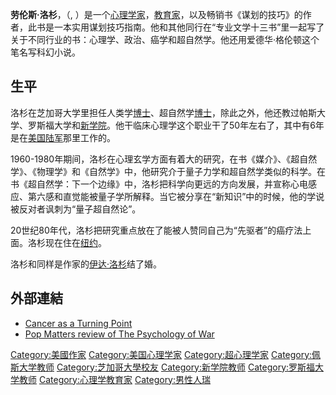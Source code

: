 {{Infobox person
| 姓名     =劳伦斯·洛杉
| 出生日期 = 1920年9月8日
| 死亡日期 =  {{Death date and age|2020|11|09|1920|09|08|mf=yes}}
| 死亡地   = 
| 国籍     ={{USA}}
| 别名     =Lawrence LeShan
| 知名于   =《谋划的技巧》、“量子超自然论”
| 职业     =[[心理学|心理学]]家、[[教育家|教育家]]、[[作家|作家]]、[[科学家|科学家]]
}}

'''劳伦斯·洛杉'''，（{{lang-en|Lawrence LeShan}}, {{bd|1920年|9月8日|2020年|11月9日|catIdx=LeShan}}）是一个[[心理学家|心理学家]]，[[教育家|教育家]]，以及畅销书《谋划的技巧》的作者，此书是一本实用谋划技巧指南。他和其他同行在“专业文学十三书”里一起写了关于不同行业的书：心理学、政治、癌学和超自然学。他还用爱德华·格伦顿这个笔名写科幻小说。

==生平==
洛杉在芝加哥大学里担任人类学[[博士|博士]]、超自然学[[博士|博士]]，除此之外，他还教过帕斯大学、罗斯福大学和[[新学院|新学院]]。他干临床心理学这个职业干了50年左右了，其中有6年是在[[美国陆军|美国陆军]]那里工作的。

1960-1980年期间，洛杉在心理玄学方面有着大的研究，在书《媒介》、《超自然学》、《物理学》和《自然学》中，他研究介于量子力学和超自然学类似的科学。在书《超自然学：下一个边缘》中，洛杉把科学向更远的方向发展，并宣称心电感应、第六感和直觉能被量子学所解释。当它被分享在“新知识”中的时候，他的学说被反对者讽刺为“量子超自然论”。

20世纪80年代，洛杉把研究重点放在了能被人赞同自己为“先驱者”的癌疗法上面。洛杉现在住在[[纽约|纽约]]。

洛杉和同样是作家的[[伊达·洛杉|伊达·洛杉]]结了婚。

==外部連結==
* [https://web.archive.org/web/20110725134312/http://www.cancerasaturningpoint.org/ Cancer as a Turning Point]
* [http://www.popmatters.com/books/reviews/p/psychology-of-war.shtml Pop Matters review of The Psychology of War] {{Wayback|url=http://www.popmatters.com/books/reviews/p/psychology-of-war.shtml |date=20160314092140 }}

{{Authority control}}
{{DEFAULTSORT:Leshan, Lawrence}}
[[Category:美國作家|Category:美國作家]]
[[Category:美国心理学家|Category:美国心理学家]]
[[Category:超心理学家|Category:超心理学家]]
[[Category:佩斯大学教师|Category:佩斯大学教师]]
[[Category:芝加哥大學校友|Category:芝加哥大學校友]]
[[Category:新学院教师|Category:新学院教师]]
[[Category:罗斯福大学教师|Category:罗斯福大学教师]]
[[Category:心理学教育家|Category:心理学教育家]]
[[Category:男性人瑞|Category:男性人瑞]]